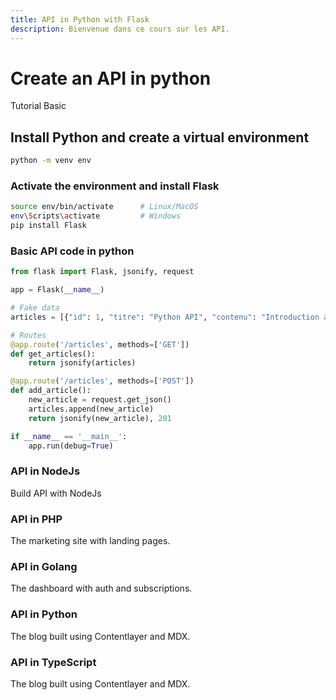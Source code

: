 ```yaml
---
title: API in Python with Flask
description: Bienvenue dans ce cours sur les API.
---
```


<div className="flex items-center gap-2">
  <h1 className="text-2xl font-bold mr-2">Create an API in python</h1>
  <Badge variant="blue">
    Tutorial
  </Badge>
    <Badge variant="pink">
    Basic
  </Badge>
</div>


## Install Python and create a virtual environment

```sh
python -m venv env
```

### Activate the environment and install Flask

```sh
source env/bin/activate      # Linux/MacOS
env\Scripts\activate         # Windows
pip install Flask
```

### Basic API code in python

```py
from flask import Flask, jsonify, request

app = Flask(__name__)

# Fake data
articles = [{"id": 1, "titre": "Python API", "contenu": "Introduction à Flask"}]

# Routes
@app.route('/articles', methods=['GET'])
def get_articles():
    return jsonify(articles)

@app.route('/articles', methods=['POST'])
def add_article():
    new_article = request.get_json()
    articles.append(new_article)
    return jsonify(new_article), 201

if __name__ == '__main__':
    app.run(debug=True)
```



<div className="grid sm:grid-cols-2 gap-4 mt-6">

<Card href="/docs/api/create-api/nodejs">

### API in NodeJs 

Build API with NodeJs
 
</Card>

<Card href="/docs/api/create-api/php">

### API in PHP

The marketing site with landing pages.

</Card>

<Card href="/docs/api/create-api/golang">

### API in Golang

The dashboard with auth and subscriptions.

</Card>

<Card href="/docs/api/create-api/">

### API in Python

The blog built using Contentlayer and MDX.

</Card>

<Card href="/docs/api/create-api/typescript">

### API in TypeScript

The blog built using Contentlayer and MDX.

</Card>

</div>
